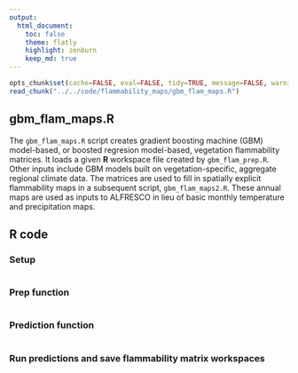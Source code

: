 ```yaml
---
output:
  html_document:
    toc: false
    theme: flatly
    highlight: zenburn
    keep_md: true
---
```


```r
opts_chunk$set(cache=FALSE, eval=FALSE, tidy=TRUE, message=FALSE, warning=FALSE)
read_chunk("../../code/flammability_maps/gbm_flam_maps.R")
```

##
##
## gbm_flam_maps.R

The `gbm_flam_maps.R` script creates gradient boosting machine (GBM) model-based, or boosted regresion model-based, vegetation flammability matrices.
It loads a given **R** workspace file created by `gbm_flam_prep.R`.
Other inputs include GBM models built on vegetation-specific, aggregate regional climate data.
The matrices are used to fill in spatially explicit flammability maps in a subsequent script, `gbm_flam_maps2.R`.
These annual maps are used as inputs to ALFRESCO in lieu of basic monthly temperature and precipitation maps.

## R code

### Setup

```r
```

### Prep function
```r
```

### Prediction function
```r
```

### Run predictions and save flammability matrix workspaces

```r
```
